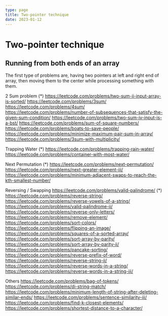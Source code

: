 ```yaml
---
type: page
title: Two-pointer technique
date: 2023-01-12
---
```


# Two-pointer technique

## Running from both ends of an array

The first type of problems are, having two pointers at left and right end of array, then moving them to the center while processing something with them.

2 Sum problem
(\*) https://leetcode.com/problems/two-sum-ii-input-array-is-sorted/
https://leetcode.com/problems/3sum/
https://leetcode.com/problems/4sum/
https://leetcode.com/problems/number-of-subsequences-that-satisfy-the-given-sum-condition/
https://leetcode.com/problems/two-sum-iv-input-is-a-bst/
https://leetcode.com/problems/sum-of-square-numbers/
https://leetcode.com/problems/boats-to-save-people/
https://leetcode.com/problems/minimize-maximum-pair-sum-in-array/
https://leetcode.com/problems/3sum-with-multiplicity/

Trapping Water
(\*) https://leetcode.com/problems/trapping-rain-water/
https://leetcode.com/problems/container-with-most-water/

Next Permutation
(\*) https://leetcode.com/problems/next-permutation/
https://leetcode.com/problems/next-greater-element-iii/
https://leetcode.com/problems/minimum-adjacent-swaps-to-reach-the-kth-smallest-number/

Reversing / Swapping
https://leetcode.com/problems/valid-palindrome/
(\*) https://leetcode.com/problems/reverse-string/
https://leetcode.com/problems/reverse-vowels-of-a-string/
https://leetcode.com/problems/valid-palindrome-ii/
https://leetcode.com/problems/reverse-only-letters/
https://leetcode.com/problems/remove-element/
https://leetcode.com/problems/sort-colors/
https://leetcode.com/problems/flipping-an-image/
https://leetcode.com/problems/squares-of-a-sorted-array/
https://leetcode.com/problems/sort-array-by-parity/
https://leetcode.com/problems/sort-array-by-parity-ii/
https://leetcode.com/problems/pancake-sorting/
https://leetcode.com/problems/reverse-prefix-of-word/
https://leetcode.com/problems/reverse-string-ii/
https://leetcode.com/problems/reverse-words-in-a-string/
https://leetcode.com/problems/reverse-words-in-a-string-iii/

Others
https://leetcode.com/problems/bag-of-tokens/
https://leetcode.com/problems/di-string-match/
https://leetcode.com/problems/minimum-length-of-string-after-deleting-similar-ends/
https://leetcode.com/problems/sentence-similarity-iii/
https://leetcode.com/problems/find-k-closest-elements/
https://leetcode.com/problems/shortest-distance-to-a-character/
